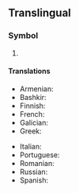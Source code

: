 {{also|KG|.kg|kg.}}
{{character info/new|㎏}}
==Translingual==

===Symbol===
{{head|mul|symbol}}

# {{SI-unit-abb|kilo|gram|[[mass]]}}

====Translations====
{{trans-top|kg}}
* Armenian: {{t|hy|կգ}}
* Bashkir: {{t|ba|кг|sc=Cyrl}}
* Finnish: {{t+|fi|kg}}
* French: {{t+|fr|kg}}
* Galician: {{t+|gl|kg}}
* Greek: {{t|el|χγρ.}}
{{trans-mid}}
* Italian: {{t+|it|kg}}
* Portuguese: {{t+|pt|kg}}
* Romanian: {{t+|ro|kg|n}}
* Russian: {{t+|ru|кг}}
* Spanish: {{t+|es|kg}}
{{trans-bottom}}